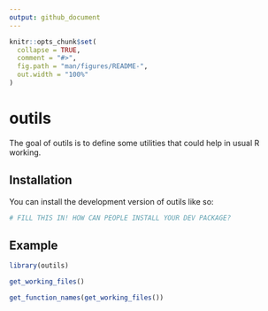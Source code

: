 ```yaml
---
output: github_document
---
```


<!-- README.md is generated from README.Rmd. Please edit that file -->

```r
knitr::opts_chunk$set(
  collapse = TRUE,
  comment = "#>",
  fig.path = "man/figures/README-",
  out.width = "100%"
)
```

# outils

<!-- badges: start -->
<!-- badges: end -->

The goal of outils is to define some utilities that could help in usual R working.

## Installation

You can install the development version of outils like so:

``` r
# FILL THIS IN! HOW CAN PEOPLE INSTALL YOUR DEV PACKAGE?
```

## Example

```r
library(outils)

get_working_files()

get_function_names(get_working_files())

```


